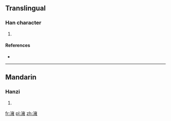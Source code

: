 ==Translingual==

===Han character===
{{Han char|rn=85|rad=水|as=13|sn=16|four=3011<sub>4</sub>|canj=水卜女土 (EYVG)}}

# {{defn|Han|sort=水13}}

====References====
* {{Han ref|kx=0653.160|dkj=18403|hdz=31764.050|uh=6FAD|ud=28589|bh=E9E9|bd=59881}}

----

==Mandarin==

===Hanzi===
{{cmn-hanzi|pin=[[yōng]] ([[yong1]])|wg=yung<sup>1</sup>}}

# {{defn|lang=cmn|sort=水13}}

[[fr:澭]]
[[pl:澭]]
[[zh:澭]]